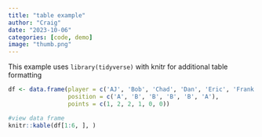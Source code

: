 ```yaml
---
title: "table example"
author: "Craig"
date: "2023-10-06"
categories: [code, demo]
image: "thumb.png"
---
```


This example uses `library(tidyverse)` with knitr for additional table formatting

```r
df <- data.frame(player = c('AJ', 'Bob', 'Chad', 'Dan', 'Eric', 'Frank'),
                 position = c('A', 'B', 'B', 'B', 'B', 'A'),
                 points = c(1, 2, 2, 1, 0, 0))

#view data frame
knitr::kable(df[1:6, ], )
```
